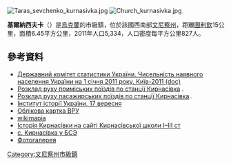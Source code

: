 {{No footnotes|time=2015-09-16T13:13:33+00:00}}
{{coord|48|35|29|N|28|58|48|E|scale:100000|display=title}}

[[Image:Taras_sevchenko_kurnasivka.jpg|thumb]]
[[Image:Church_kurnasivka.jpg|thumb]]

'''基爾納西夫卡'''（{{lang-uk|Кирнасівка}}）是[[烏克蘭|烏克蘭]]的市級鎮，位於該國西南部[[文尼察州|文尼察州]]，距離[[圖利欽|圖利欽]]15公里，面積6.45平方公里，2011年人口5,334，人口密度每平方公里827人。

==參考資料==
*[https://web.archive.org/web/20121010205321/http://stat6.stat.lviv.ua/PXWEB2007/ukr/publ/2011/chnas.zip Державний комітет статистики України. Чисельність наявного населення України на 1 січня 2011 року, Київ-2011 (doc)]
* [http://swrailway.gov.ua/timetable/eltrain/?sid=1918&lng= Розклад руху приміських поїздів по станції Кирнасівка] {{Wayback|url=http://swrailway.gov.ua/timetable/eltrain/?sid=1918&lng= |date=20180105035609 }}.
* [http://www.uz.gov.ua/passengers/timetables/?station=23429&by_station=1&ordrul=5 Розклад руху пасажирських поїздів по станції Кирнасівка] {{Wayback|url=http://www.uz.gov.ua/passengers/timetables/?station=23429&by_station=1&ordrul=5 |date=20140202143029 }}.
* [http://www.history.org.ua/?hrono Інститут історії України, 17 вересня] {{Wayback|url=http://www.history.org.ua/?hrono |date=20160629080207 }}
* [http://gska2.rada.gov.ua/pls/z7502/A005?rdat1=09.09.2007&rf7571=3121 Облікова картка ВРУ]{{dead link|date=2017年12月 |bot=InternetArchiveBot |fix-attempted=yes }}
* [http://wikimapia.org/269455/ua/ wikimapia]
* [http://kirnasa.narod.ru/ab_kir.htm Історія Кирнасівки на сайті Кирнасівської школи I–III ст]{{dead link|date=2017年12月 |bot=InternetArchiveBot |fix-attempted=yes }}
* [https://web.archive.org/web/20160304114020/http://bse.sci-lib.com/article061404.html с. Кирнасівка у БСЭ {{ref-ru}}]
* [http://lp-friend-inc.io.com.ua/album27700 Фотогалерея] {{Wayback|url=http://lp-friend-inc.io.com.ua/album27700 |date=20070701204410 }}

{{DEFAULTSORT:Кирнасівка}}
[[Category:文尼察州市級鎮|Category:文尼察州市級鎮]]


{{Vinnytsia-geo-stub}}